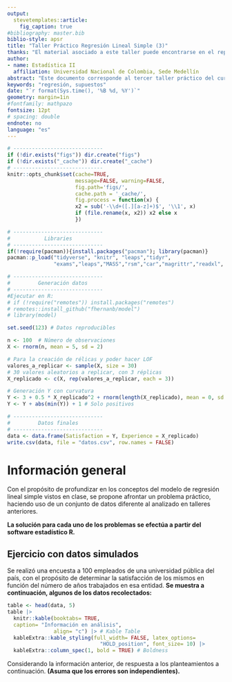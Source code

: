 ```yaml
---
output: 
  stevetemplates::article:
    fig_caption: true
#bibliography: master.bib
biblio-style: apsr
title: "Taller Práctico Regresión Lineal Simple (3)"
thanks: "El material asociado a este taller puede encontrarse en el repositorio del curso, **(https://github.com/Itsssach/Estadistica-II)**"
author:
- name: Estadística II
  affiliation: Universidad Nacional de Colombia, Sede Medellín
abstract: "Este documento corresponde al tercer taller práctico del curso de **Estadística II** para la *Universidad Nacional de Colombia*, Sede Medellín, en el periodo 2024 - 2. Se brinda una introducción al análisis de regresión. El enfoque de este taller está sobre la validación de los supuestos del modelo y transformaciones-. **Monitor:** *Santiago Carmona Hincapié.*"
keywords: "regresión, supuestos"
date: "`r format(Sys.time(), '%B %d, %Y')`"
geometry: margin=1in
#fontfamily: mathpazo
fontsize: 12pt
# spacing: double
endnote: no
language: "es"
---
```


```r
# -----------------------------
if (!dir.exists("figs")) dir.create("figs")
if (!dir.exists("_cache")) dir.create("_cache")
# -----------------------------
knitr::opts_chunk$set(cache=TRUE,
                      message=FALSE, warning=FALSE,
                      fig.path='figs/',
                      cache.path = '_cache/',
                      fig.process = function(x) {
                      x2 = sub('-\\d+([.][a-z]+)$', '\\1', x)
                      if (file.rename(x, x2)) x2 else x
                      })
```

```r
# -----------------------------
#           Libraries
# -----------------------------
if(!require(pacman)){install.packages("pacman"); library(pacman)}
pacman::p_load("tidyverse", "knitr", "leaps","tidyr",
               "exams","leaps","MASS","rsm","car","magrittr","readxl", "kableExtra")
```

```r
# -----------------------------
#         Generación datos
# -----------------------------
#Ejecutar en R:
# if (!require("remotes")) install.packages("remotes")
# remotes::install_github("fhernanb/model")
# library(model)

set.seed(123) # Datos reproducibles

n <- 100  # Número de observaciones
X <- rnorm(n, mean = 5, sd = 2)

# Para la creación de rélicas y poder hacer LOF
valores_a_replicar <- sample(X, size = 30)
# 30 valores aleatorios a replicar, con 3 réplicas
X_replicado <- c(X, rep(valores_a_replicar, each = 3))  

# Generación Y con curvatura
Y <- 3 + 0.5 * X_replicado^2 + rnorm(length(X_replicado), mean = 0, sd = 3)
Y <- Y + abs(min(Y)) + 1 # Solo positivos

# -----------------------------
#         Datos finales
# -----------------------------
data <- data.frame(Satisfaction = Y, Experience = X_replicado)
write.csv(data, file = "datos.csv", row.names = FALSE)
```

# Información general

Con el propósito de profundizar en los conceptos del modelo de regresión lineal simple vistos en clase, se propone afrontar un problema práctico, haciendo uso de un conjunto de datos diferente al analizado en talleres anteriores.

**La solución para cada uno de los problemas se efectúa a partir del software estadístico R.**

## Ejercicio con datos simulados

Se realizó una encuesta a $100$ empleados de una universidad pública del país, con el propósito de determinar la satisfacción de los mismos en función del número de años trabajados en esa entidad. **Se muestra a continuación, algunos de los datos recolectados:**

```r
table <- head(data, 5)
table |> 
  knitr::kable(booktabs= TRUE, 
  caption= "Información en análisis", 
               align= "c") |> # Kable Table
  kableExtra::kable_styling(full_width= FALSE, latex_options= 
                              "HOLD_position", font_size= 10) |> 
  kableExtra::column_spec(1, bold = TRUE) # Boldness
```

Considerando la información anterior, de respuesta a los planteamientos a continuación. **(Asuma que los errores son independientes).**

\begin{enumerate}
\item Verifique a través de los residuales analizados si los errores tienen media igual a cero $(0)$.
\item Verifique a través de los residuales analizados si los errores tienen varianza constante $\sigma^{2}$.
\item Obtenga los residuales del modelo ajustado. Verifique el supuesto de normalidad de los errores haciendo uso de la prueba \textit{Shapiro - Wilk}, un histograma y un gráfico cuantil - cuantil.
\item Pruebe rápidamente la significancia de los parámetros $\beta_{0}, \beta_{1}$ y la significancia de la regresión. ¿Cree usted que el éxito en las pruebas anteriores eliminan la carencia de ajuste en el modelo planteado? 
\item Realice una prueba de carencia de ajuste sobre el modelo $Y_{i} = \beta_{0} + \beta_{1}X_{1i} + \varepsilon_{i}; \varepsilon_{i} \overset{iid}{\sim} N(0, \sigma^{2})$ planteado en este caso. ¿Qué puede concluir?
\item Plantee una transformación que permita obtener un modelo intrínsecamente lineal. Examine los residuales del modelo transformado.
\end{enumerate}
